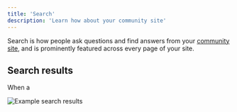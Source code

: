 ```yaml
---
title: 'Search'
description: 'Learn how about your community site'
---
```


Search is how people ask questions and find answers from your [community site](/community-site), and is prominently featured across every page of your site.

## Search results

When a 

<img src="images/search-results.png" alt="Example search results" />